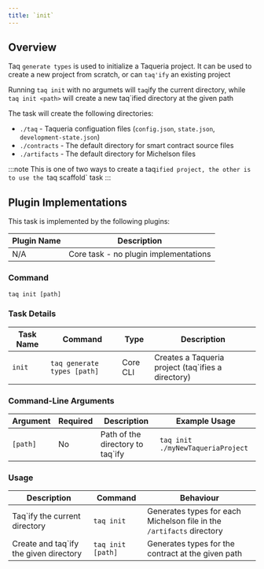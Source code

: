 ```yaml
---
title: `init`
---
```


## Overview

Taq `generate types` is used to initialize a Taqueria project. It can be used to create a new project from scratch, or can `taq'ify` an existing project

Running `taq init` with no argumets will `taq`ify the current directory, while `taq init <path>` will create a new taq`ified directory at the given path

The task will create the following directories:

- `./taq` - Taqueria configuation files (`config.json`, `state.json`, `development-state.json`)
- `./contracts` - The default directory for smart contract source files
- `./artifacts` - The default directory for Michelson files

:::note
This is one of two ways to create a taq`ified project, the other is to use the `taq scaffold` task
:::

## Plugin Implementations

This task is implemented by the following plugins:

| Plugin Name                            | Description                             |
| -------------------------------------- | --------------------------------------- |
| N/A                                    | Core task - no plugin implementations   |

### Command

```shell
taq init [path]
```

### Task Details

| Task Name        | Command                       | Type                      | Description                                                  | 
| ---------------- | ----------------------------- | ------------------------- | ------------------------------------------------------------ |
| `init`           | `taq generate types [path]`   | Core CLI                  | Creates a Taqueria project (taq`ifies a directory)           |

### Command-Line Arguments

| Argument          | Required | Description                                            | Example Usage                                         |
| ----------------- | -------- | ------------------------------------------------------ | ----------------------------------------------------- |
| `[path]`          | No       | Path of the directory to taq`ify                       | `taq init ./myNewTaqueriaProject`                     |

### Usage

| Description                               | Command                            | Behaviour                                                                     |
| ----------------------------------------- | ---------------------------------- | ----------------------------------------------------------------------------- |
| Taq`ify the current directory             | `taq init`                         | Generates types for each Michelson file in the `/artifacts` directory         |
| Create and taq`ify the given directory    | `taq init [path]`                  | Generates types for the contract at the given path                            |

